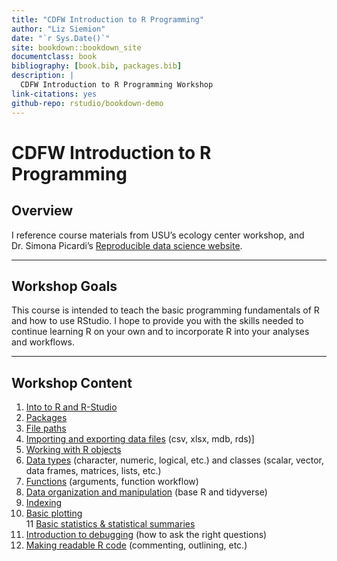 ```yaml
--- 
title: "CDFW Introduction to R Programming"
author: "Liz Siemion"
date: "`r Sys.Date()`"
site: bookdown::bookdown_site
documentclass: book
bibliography: [book.bib, packages.bib]
description: |
  CDFW Introduction to R Programming Workshop
link-citations: yes
github-repo: rstudio/bookdown-demo
---
```


# CDFW Introduction to R Programming {#overview}

## Overview

I reference course materials from USU's ecology center workshop, and Dr. Simona Picardi's  [Reproducible data science website](https://ecorepsci.github.io/reproducible-science/index.html). 

***

## Workshop Goals

This course is intended to teach the basic programming fundamentals of R and 
how to use RStudio. I hope to provide you with the skills needed to continue 
learning R on your own and to incorporate R into your analyses and workflows. 

***

## Workshop Content
1. [Into to R and R-Studio](#intro) <br> 
2. [Packages](#Packages) <br>
3. [File paths](#FilePaths) <br>
4. [Importing and exporting data files](#ImportExport) (csv, xlsx, mdb, rds)] <br>
5. [Working with R objects](#RObjects) <br>
6. [Data types](#DataTypes) (character, numeric, logical, etc.) and classes (scalar, vector, data frames, matrices, lists, etc.) <br>
7. [Functions](#Functions) (arguments, function workflow) <br>
8. [Data organization and manipulation](#DataOrg) (base R and tidyverse) <br>
9. [Indexing](#Index) <br>
10. [Basic plotting](#Plotting) <br>
11 [Basic statistics & statistical summaries](#Stats) <br>
12. [Introduction to debugging](#debugging) (how to ask the right questions) <br>
13. [Making readable R code](#ReadableR) (commenting, outlining, etc.)
